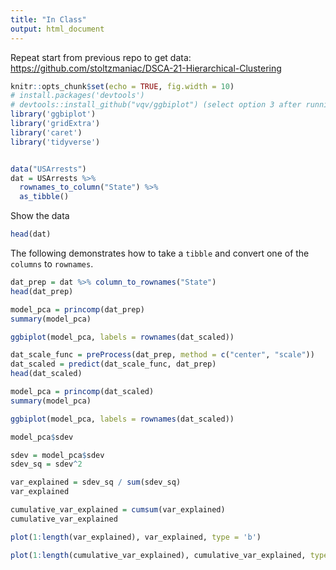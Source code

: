 ```yaml
---
title: "In Class"
output: html_document
---
```


Repeat start from previous repo to get data: <https://github.com/stoltzmaniac/DSCA-21-Hierarchical-Clustering>
```r
knitr::opts_chunk$set(echo = TRUE, fig.width = 10)
# install.packages('devtools')
# devtools::install_github("vqv/ggbiplot") (select option 3 after running)
library('ggbiplot')
library('gridExtra')
library('caret')
library('tidyverse')


data("USArrests")
dat = USArrests %>%
  rownames_to_column("State") %>%
  as_tibble()
```


Show the data
```r
head(dat)
```


The following demonstrates how to take a `tibble` and convert one of the `columns` to `rownames`.
```r
dat_prep = dat %>% column_to_rownames("State")
head(dat_prep)
```


```r
model_pca = princomp(dat_prep)
summary(model_pca)
```


```r
ggbiplot(model_pca, labels = rownames(dat_scaled))
```




```r
dat_scale_func = preProcess(dat_prep, method = c("center", "scale"))
dat_scaled = predict(dat_scale_func, dat_prep)
head(dat_scaled)
```


```r
model_pca = princomp(dat_scaled)
summary(model_pca)
```

```r
ggbiplot(model_pca, labels = rownames(dat_scaled))
```
```r
model_pca$sdev
```

```r
sdev = model_pca$sdev
sdev_sq = sdev^2

var_explained = sdev_sq / sum(sdev_sq)
var_explained
```

```r
cumulative_var_explained = cumsum(var_explained)
cumulative_var_explained
```

```r
plot(1:length(var_explained), var_explained, type = 'b')
```


```r
plot(1:length(cumulative_var_explained), cumulative_var_explained, type = 'b')
```


